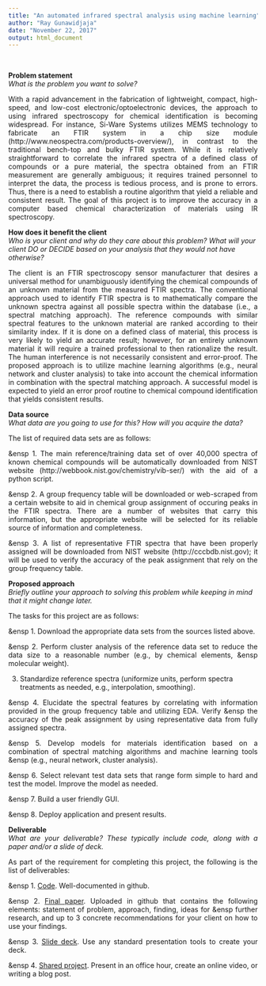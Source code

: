 ```yaml
---
title: "An automated infrared spectral analysis using machine learning"
author: "Ray Gunawidjaja"
date: "November 22, 2017"
output: html_document
---
```

</br>

<b>Problem statement</b></br>
<i>What is the problem you want to solve?</i>

<p align="justify">
With a rapid advancement in the fabrication of lightweight, compact, high-speed, and low-cost electronic/optoelectronic devices, the approach to using infrared spectroscopy for chemical identification is becoming widespread. For instance, Si-Ware Systems utilizes MEMS technology to fabricate an FTIR system in a chip size module (http://www.neospectra.com/products-overview/), in contrast to the traditional bench-top and bulky FTIR system. While it is relatively straightforward to correlate the infrared spectra of a defined class of compounds or a pure material, the spectra obtained from an FTIR measurement are generally ambiguous; it requires trained personnel to interpret the data, the process is tedious process, and is prone to errors. Thus, there is a need to establish a routine algorithm that yield a reliable and consistent result. The goal of this project is to improve the accuracy in a computer based chemical characterization of materials using IR spectroscopy.
</p>

<b>How does it benefit the client</b></br>
<i>Who is your client and why do they care about this problem? What will your client DO or DECIDE based on your analysis that they would not have otherwise?</i>

<p align="justify">
The client is an FTIR spectroscopy sensor manufacturer that desires a universal method for unambiguously identifying the chemical compounds of an unknown material from the measured FTIR spectra. The conventional approach used to identify FTIR spectra is to mathematically compare the unknown spectra against all possible spectra within the database (i.e., a spectral matching approach). The reference compounds with similar spectral features to the unknown material are ranked according to their similarity index. If it is done on a defined class of material, this process is very likely to yield an accurate result; however, for an entirely unknown material it will require a trained professional to then rationalize the result. The human interference is not necessarily consistent and error-proof. The proposed approach is to utilize machine learning algorithms (e.g., neural network and cluster analysis) to take into account the chemical information in combination with the spectral matching approach. A successful model is expected to yield an error proof routine to chemical compound identification that yields consistent results. 
</p>

<b>Data source</b></br>
<i>What data are you going to use for this? How will you acquire the data?</i>

The list of required data sets are as follows:</br>
<p align="justify">
&ensp 1. The main reference/training data set of over 40,000 spectra of known chemical compounds will be automatically downloaded from NIST website (http://webbook.nist.gov/chemistry/vib-ser/) with the aid of a python script.
</p>
<p align="justify">
&ensp 2. A group frequency table will be downloaded or web-scraped from a certain website to aid in chemical group assignment of occuring peaks in the FTIR spectra. There are a number of websites that carry this information, but the appropriate website will be selected for its reliable source of information and completeness.
</p>
<p align="justify">
&ensp 3. A list of representative FTIR spectra that have been properly assigned will be downloaded from NIST website (http://cccbdb.nist.gov); it will be used to verify the accuracy of the peak assignment that rely on the group frequency table.  
</p>
<p align="justify">
  
<b>Proposed approach</b></br>
<i>Briefly outline your approach to solving this problem while keeping in mind that it might change later.</i>

The tasks for this project are as follows:</br>
<p align="justify">
&ensp 1. Download the appropriate data sets from the sources listed above.
</p>
<p align="justify">
&ensp 2. Perform cluster analysis of the reference data set to reduce the data size to a reasonable number (e.g., by chemical elements, &ensp molecular weight).
</p>
<p align="justify">
3. Standardize reference spectra (uniformize units, perform spectra treatments as needed, e.g., interpolation, smoothing).
</p>
<p align="justify">
&ensp 4. Elucidate the spectral features by correlating with information provided in the group frequency table and utilizing EDA. Verify &ensp the accuracy of the peak assignment by using representative data from fully assigned spectra. 
</p>
<p align="justify">
&ensp 5. Develop models for materials identification based on a combination of spectral matching algorithms and machine learning tools &ensp (e.g., neural network, cluster analysis).
</p>
<p align="justify">
&ensp 6. Select relevant test data sets that range form simple to hard and test the model. Improve the model as needed.
</p>
<p align="justify">
&ensp 7. Build a user friendly GUI.
</p>
<p align="justify">
&ensp 8. Deploy application and present results.
</p>
<p align="justify">

<b>Deliverable</b></br>
<i>What are your deliverable? These typically include code, along with a paper and/or a slide of deck.</i>
<p align="justify">
As part of the requirement for completing this project, the following is the list of deliverables: 
</p>
<p align="justify">
&ensp 1. <u>Code</u>. Well-documented in github.
</p>
<p align="justify">
&ensp 2. <u>Final paper</u>. Uploaded in github that contains the following elements: statement of problem, approach, finding, ideas for &ensp further research, and up to 3 concrete recommendations for your client on how to use your findings. 
</p>
<p align="justify">
&ensp 3. <u>Slide deck</u>. Use any standard presentation tools to create your deck. 
</p>
<p align="justify">
&ensp 4. <u>Shared project</u>. Present in an office hour, create an online video, or writing a blog post.
</p>
